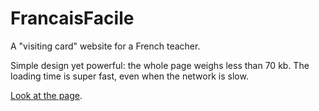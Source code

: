 # FrancaisFacile

A "visiting card" website for a French teacher.

Simple design yet powerful: the whole page weighs less than 70 kb.
The loading time is super fast, even when the network is slow.

[Look at the page](./apps/MediationFamilliale/index.html).

